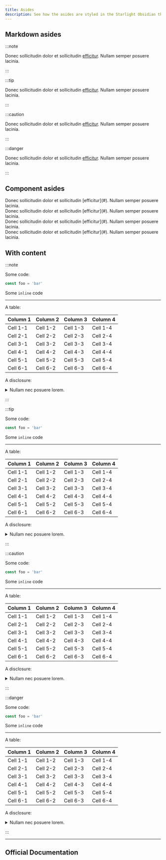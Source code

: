 ```yaml
---
title: Asides
description: See how the asides are styled in the Starlight Obsidian theme.
---
```


[//]: # (This example is largely based on the one found in the Starlight Rapide theme, all credits go to HiDeoo!)


## Markdown asides

:::note

Donec sollicitudin dolor et sollicitudin [efficitur](#). Nullam semper posuere lacinia.

:::

:::tip

Donec sollicitudin dolor et sollicitudin [efficitur](#). Nullam semper posuere lacinia.

:::

:::caution

Donec sollicitudin dolor et sollicitudin [efficitur](#). Nullam semper posuere lacinia.

:::

:::danger

Donec sollicitudin dolor et sollicitudin [efficitur](#). Nullam semper posuere lacinia.

:::

## Component asides


<Aside>
  Donec sollicitudin dolor et sollicitudin [efficitur](#). Nullam semper
  posuere lacinia.
</Aside>

<Aside type="tip">
  Donec sollicitudin dolor et sollicitudin [efficitur](#). Nullam semper
  posuere lacinia.
</Aside>

<Aside type="caution">
  Donec sollicitudin dolor et sollicitudin [efficitur](#). Nullam semper
  posuere lacinia.
</Aside>

<Aside type="danger">
  Donec sollicitudin dolor et sollicitudin [efficitur](#). Nullam semper
  posuere lacinia.
</Aside>

## With content

:::note

Some code:

```js
const foo = 'bar'
```

Some `inline` code

---

A table:

| Column 1 | Column 2 | Column 3 | Column 4 |
| -------- | -------- | -------- | -------- |
| Cell 1-1 | Cell 1-2 | Cell 1-3 | Cell 1-4 |
| Cell 2-1 | Cell 2-2 | Cell 2-3 | Cell 2-4 |
| Cell 3-1 | Cell 3-2 | Cell 3-3 | Cell 3-4 |
| Cell 4-1 | Cell 4-2 | Cell 4-3 | Cell 4-4 |
| Cell 5-1 | Cell 5-2 | Cell 5-3 | Cell 5-4 |
| Cell 6-1 | Cell 6-2 | Cell 6-3 | Cell 6-4 |

A disclosure:

<details>
<summary>Nullam nec posuere lorem.</summary>

Aenean tempor, orci eget ullamcorper luctus, nisl turpis pharetra mauris, sit amet tristique elit orci et sem. Aenean odio purus, suscipit quis accumsan in, blandit at ex.

</details>

:::

:::tip

Some code:

```js
const foo = 'bar'
```

Some `inline` code

---

A table:

| Column 1 | Column 2 | Column 3 | Column 4 |
| -------- | -------- | -------- | -------- |
| Cell 1-1 | Cell 1-2 | Cell 1-3 | Cell 1-4 |
| Cell 2-1 | Cell 2-2 | Cell 2-3 | Cell 2-4 |
| Cell 3-1 | Cell 3-2 | Cell 3-3 | Cell 3-4 |
| Cell 4-1 | Cell 4-2 | Cell 4-3 | Cell 4-4 |
| Cell 5-1 | Cell 5-2 | Cell 5-3 | Cell 5-4 |
| Cell 6-1 | Cell 6-2 | Cell 6-3 | Cell 6-4 |

A disclosure:

<details>
<summary>Nullam nec posuere lorem.</summary>

Aenean tempor, orci eget ullamcorper luctus, nisl turpis pharetra mauris, sit amet tristique elit orci et sem. Aenean odio purus, suscipit quis accumsan in, blandit at ex.

</details>

:::

:::caution

Some code:

```js
const foo = 'bar'
```

Some `inline` code

---

A table:

| Column 1 | Column 2 | Column 3 | Column 4 |
| -------- | -------- | -------- | -------- |
| Cell 1-1 | Cell 1-2 | Cell 1-3 | Cell 1-4 |
| Cell 2-1 | Cell 2-2 | Cell 2-3 | Cell 2-4 |
| Cell 3-1 | Cell 3-2 | Cell 3-3 | Cell 3-4 |
| Cell 4-1 | Cell 4-2 | Cell 4-3 | Cell 4-4 |
| Cell 5-1 | Cell 5-2 | Cell 5-3 | Cell 5-4 |
| Cell 6-1 | Cell 6-2 | Cell 6-3 | Cell 6-4 |

A disclosure:

<details>
<summary>Nullam nec posuere lorem.</summary>

Aenean tempor, orci eget ullamcorper luctus, nisl turpis pharetra mauris, sit amet tristique elit orci et sem. Aenean odio purus, suscipit quis accumsan in, blandit at ex.

</details>

:::

:::danger

Some code:

```js
const foo = 'bar'
```

Some `inline` code

---

A table:

| Column 1 | Column 2 | Column 3 | Column 4 |
| -------- | -------- | -------- | -------- |
| Cell 1-1 | Cell 1-2 | Cell 1-3 | Cell 1-4 |
| Cell 2-1 | Cell 2-2 | Cell 2-3 | Cell 2-4 |
| Cell 3-1 | Cell 3-2 | Cell 3-3 | Cell 3-4 |
| Cell 4-1 | Cell 4-2 | Cell 4-3 | Cell 4-4 |
| Cell 5-1 | Cell 5-2 | Cell 5-3 | Cell 5-4 |
| Cell 6-1 | Cell 6-2 | Cell 6-3 | Cell 6-4 |

A disclosure:

<details>
<summary>Nullam nec posuere lorem.</summary>

Aenean tempor, orci eget ullamcorper luctus, nisl turpis pharetra mauris, sit amet tristique elit orci et sem. Aenean odio purus, suscipit quis accumsan in, blandit at ex.

</details>

:::


---

## Official Documentation

<CardGrid>
    <LinkCard title="Component Aside Documentation" href="https://starlight.astro.build/components/asides/" />
    <LinkCard title="Markdown Aside Documentation" href="https://starlight.astro.build/guides/authoring-content/#asides" />
</CardGrid>
